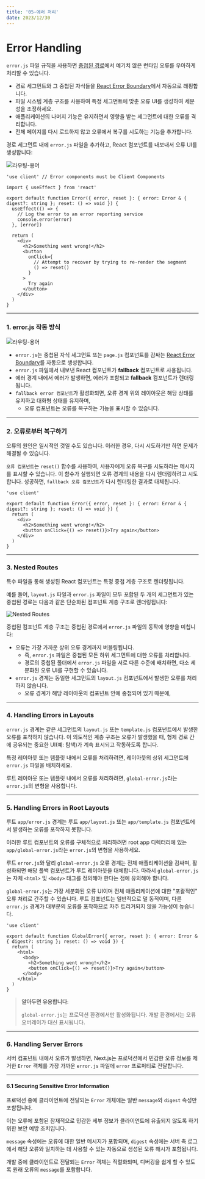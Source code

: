 ```yaml
---
title: '05-에러 처리'
date: 2023/12/30
---
```


# Error Handling

`error.js` 파일 규칙을 사용하면 [중첩된 경로](https://nextjs.org/docs/app/building-your-application/routing#nested-routes)에서 예기치 않은 런타임 오류를 우아하게 처리할 수 있습니다.

- 경로 세그먼트와 그 중첩된 자식들을 [React Error Boundary](https://react.dev/reference/react/Component#catching-rendering-errors-with-an-error-boundary)에서 자동으로 래핑합니다.
- 파일 시스템 계층 구조를 사용하여 특정 세그먼트에 맞춘 오류 UI를 생성하여 세분성을 조정하세요.
- 애플리케이션의 나머지 기능은 유지하면서 영향을 받는 세그먼트에 대한 오류를 격리합니다.
- 전체 페이지를 다시 로드하지 않고 오류에서 복구를 시도하는 기능을 추가합니다.

경로 세그먼트 내에 `error.js` 파일을 추가하고, React 컴포넌트를 내보내서 오류 UI를 생성합니다:

![라우팅-용어](https://nextjs.org/_next/image?url=%2Fdocs%2Flight%2Ferror-special-file.png&w=3840&q=75&dpl=dpl_AGVpExNSxGb3dC5jrZYnL2rzPEsj)

```tsx app/dashboard/error.tsx
'use client' // Error components must be Client Components

import { useEffect } from 'react'

export default function Error({ error, reset }: { error: Error & { digest?: string }; reset: () => void }) {
  useEffect(() => {
    // Log the error to an error reporting service
    console.error(error)
  }, [error])

  return (
    <div>
      <h2>Something went wrong!</h2>
      <button
        onClick={
          // Attempt to recover by trying to re-render the segment
          () => reset()
        }
      >
        Try again
      </button>
    </div>
  )
}
```

---

### 1. error.js 작동 방식

![라우팅-용어](https://nextjs.org/_next/image?url=%2Fdocs%2Flight%2Ferror-overview.png&w=3840&q=75&dpl=dpl_AGVpExNSxGb3dC5jrZYnL2rzPEsj)

- `error.js`는 중첩된 자식 세그먼트 또는 `page.js` 컴포넌트를 감싸는 [React Error Boundary](https://react.dev/reference/react/Component#catching-rendering-errors-with-an-error-boundary)를 자동으로 생성합니다.
- `error.js` 파일에서 내보낸 React 컴포넌트가 **fallback** 컴포넌트로 사용됩니다.
- 에러 경계 내에서 에러가 발생하면, 에러가 포함되고 **fallback** 컴포넌트가 렌더링됩니다.
- `fallback error 컴포넌트`가 활성화되면, 오류 경계 위의 레이아웃은 해당 상태를 유지하고 대화형 상태를 유지하며,
  - 오류 컴포넌트는 오류를 복구하는 기능을 표시할 수 있습니다.

---

### 2. 오류로부터 복구하기

오류의 원인은 일시적인 것일 수도 있습니다. 이러한 경우, 다시 시도하기만 하면 문제가 해결될 수 있습니다.

`오류 컴포넌트`는 `reset()` 함수를 사용하여, 사용자에게 오류 복구를 시도하라는 메시지를 표시할 수 있습니다.
이 함수가 실행되면 오류 경계의 내용을 다시 렌더링하려고 시도합니다.
성공하면, `fallback 오류 컴포넌트`가 다시 렌더링한 결과로 대체됩니다.

```tsx app/dashboard/error.tsx
'use client'

export default function Error({ error, reset }: { error: Error & { digest?: string }; reset: () => void }) {
  return (
    <div>
      <h2>Something went wrong!</h2>
      <button onClick={() => reset()}>Try again</button>
    </div>
  )
}
```

---

### 3. Nested Routes

특수 파일을 통해 생성된 React 컴포넌트는 특정 중첩 계층 구조로 렌더링됩니다.

예를 들어, `layout.js` 파일과 `error.js` 파일이 모두 포함된 두 개의 세그먼트가 있는 중첩된 경로는 다음과 같은 단순화된 컴포넌트 계층 구조로 렌더링됩니다:

![Nested Routes](https://nextjs.org/_next/image?url=%2Fdocs%2Flight%2Fnested-error-component-hierarchy.png&w=3840&q=75&dpl=dpl_AGVpExNSxGb3dC5jrZYnL2rzPEsj)

중첩된 컴포넌트 계층 구조는 중첩된 경로에서 `error.js` 파일의 동작에 영향을 미칩니다:

- 오류는 가장 가까운 상위 오류 경계까지 버블링됩니다.
  - 즉, `error.js` 파일은 중첩된 모든 하위 세그먼트에 대한 오류를 처리합니다.
  - 경로의 중첩된 폴더에서 `error.js` 파일을 서로 다른 수준에 배치하면, 다소 세분화된 오류 UI를 구현할 수 있습니다.
- `error.js` 경계는 동일한 세그먼트의 `layout.js` 컴포넌트에서 발생한 오류를 처리하지 않습니다.
  - 오류 경계가 해당 레이아웃의 컴포넌트 안에 중첩되어 있기 때문에,

---

### 4. Handling Errors in Layouts

`error.js` 경계는 같은 세그먼트의 `layout.js` 또는 `template.js` 컴포넌트에서 발생한 오류를 포착하지 않습니다.
이 의도적인 계층 구조는 오류가 발생했을 때, 형제 경로 간에 공유되는 중요한 UI(예: 탐색)가 계속 표시되고 작동하도록 합니다.

특정 레이아웃 또는 템플릿 내에서 오류를 처리하려면, 레이아웃의 상위 세그먼트에 `error.js` 파일을 배치하세요.

루트 레이아웃 또는 템플릿 내에서 오류를 처리하려면, `global-error.js`라는 `error.js`의 변형을 사용합니다.

---

### 5. Handling Errors in Root Layouts

루트 `app/error.js` 경계는 루트 `app/layout.js` 또는 `app/template.js` 컴포넌트에서 발생하는 오류를 포착하지 못합니다.

이러한 루트 컴포넌트의 오류를 구체적으로 처리하려면 root app 디렉터리에 있는 `app/global-error.js`라는 `error.js`의 변형을 사용하세요.

루트 `error.js`와 달리 `global-error.js` 오류 경계는 전체 애플리케이션을 감싸며,
활성화되면 해당 폴백 컴포넌트가 루트 레이아웃을 대체합니다.
따라서 `global-error.js`는 자체 `<html>` 및 `<body>` 태그를 정의해야 한다는 점에 유의해야 합니다.

`global-error.js`는 가장 세분화된 오류 UI이며 전체 애플리케이션에 대한 "포괄적인" 오류 처리로 간주할 수 있습니다.
루트 컴포넌트는 일반적으로 덜 동적이며, 다른 `error.js` 경계가 대부분의 오류를 포착하므로 자주 트리거되지 않을 가능성이 높습니다.

```tsx app/global-error.tsx
'use client'

export default function GlobalError({ error, reset }: { error: Error & { digest?: string }; reset: () => void }) {
  return (
    <html>
      <body>
        <h2>Something went wrong!</h2>
        <button onClick={() => reset()}>Try again</button>
      </body>
    </html>
  )
}
```

> **알아두면 유용합니다**:
>
> `global-error.js`는 프로덕션 환경에서만 활성화됩니다. 개발 환경에서는 오류 오버레이가 대신 표시됩니다.

---

### 6. Handling Server Errors

서버 컴포넌트 내에서 오류가 발생하면,
Next.js는 프로덕션에서 민감한 오류 정보를 제거한 `Error` 객체를 가장 가까운 `error.js` 파일에 `error` 프로퍼티로 전달합니다.

---

#### 6.1 Securing Sensitive Error Information

프로덕션 중에 클라이언트에 전달되는 `Error` 개체에는 일반 `message`와 `digest` 속성만 포함됩니다.

이는 오류에 포함된 잠재적으로 민감한 세부 정보가 클라이언트에 유출되지 않도록 하기 위한 보안 예방 조치입니다.

`message` 속성에는 오류에 대한 일반 메시지가 포함되며,
`digest` 속성에는 서버 측 로그에서 해당 오류와 일치하는 데 사용할 수 있는 자동으로 생성된 오류 해시가 포함됩니다.

개발 중에 클라이언트로 전달되는 `Error` 객체는 직렬화되며, 디버깅을 쉽게 할 수 있도록 원래 오류의 `message`를 포함합니다.
